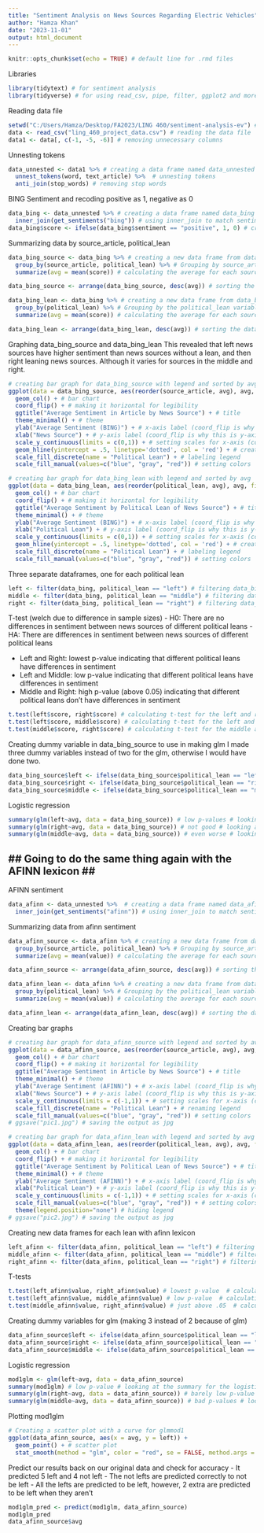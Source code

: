 ```yaml
---
title: "Sentiment Analysis on News Sources Regarding Electric Vehicles"
author: "Hamza Khan"
date: "2023-11-01"
output: html_document
---
```


```r
knitr::opts_chunk$set(echo = TRUE) # default line for .rmd files
```

Libraries
```r
library(tidytext) # for sentiment analysis
library(tidyverse) # for using read_csv, pipe, filter, ggplot2 and more
```

Reading data file
```r
setwd("C:/Users/Hamza/Desktop/FA2023/LING 460/sentiment-analysis-ev") # setting the working directory
data <- read_csv("ling_460_project_data.csv") # reading the data file
data1 <- data[, c(-1, -5, -6)] # removing unnecessary columns
```

Unnesting tokens
```r
data_unnested <- data1 %>% # creating a data frame named data_unnested from data1
  unnest_tokens(word, text_article) %>%  # unnesting tokens
  anti_join(stop_words) # removing stop words
```

BING Sentiment and recoding positive as 1, negative as 0
```r
data_bing <- data_unnested %>% # creating a data frame named data_bing from data_unnested
  inner_join(get_sentiments("bing")) # using inner_join to match sentiments from the bing lexicon
data_bing$score <- ifelse(data_bing$sentiment == "positive", 1, 0) # creating a new variable in the data frame which is the score variable regrades
```

Summarizing data by source_article, political_lean
```r
data_bing_source <- data_bing %>% # creating a new data frame from data_bing
  group_by(source_article, political_lean) %>% # Grouping by source_article and bringing in political_lean variable
  summarize(avg = mean(score)) # calculating the average for each source_article

data_bing_source <- arrange(data_bing_source, desc(avg)) # sorting the data frame descending by average

data_bing_lean <- data_bing %>% # creating a new data frame from data_bing
  group_by(political_lean) %>% # Grouping by the political_lean variable
  summarize(avg = mean(score)) # calculating the average for each source_article

data_bing_lean <- arrange(data_bing_lean, desc(avg)) # sorting the data frame descending by average
```

Graphing data_bing_source and data_bing_lean
  This revealed that left news sources have higher sentiment than news sources without a lean, and then right leaning news sources. Although it varies for sources in the middle and right.
```r
# creating bar graph for data_bing_source with legend and sorted by avg
ggplot(data = data_bing_source, aes(reorder(source_article, avg), avg, fill = political_lean)) +
  geom_col() + # bar chart
  coord_flip() + # making it horizontal for legibility
  ggtitle("Average Sentiment in Article by News Source") + # title
  theme_minimal() + # theme
  ylab("Average Sentiment (BING)") + # x-axis label (coord_flip is why this is x-axis)
  xlab("News Source") + # y-axis label (coord_flip is why this is y-axis)
  scale_y_continuous(limits = c(0,1)) + # setting scales for x-axis (coord flipped)
  geom_hline(yintercept = .5, linetype='dotted', col = 'red') + # creating a vertical line at the .5 mark (coord flipped)
  scale_fill_discrete(name = "Political Lean") + # labeling legend
  scale_fill_manual(values=c("blue", "gray", "red")) # setting colors

# creating bar graph for data_bing_lean with legend and sorted by avg
ggplot(data = data_bing_lean, aes(reorder(political_lean, avg), avg, fill = political_lean)) +
  geom_col() + # bar chart
  coord_flip() + # making it horizontal for legibility
  ggtitle("Average Sentiment by Political Lean of News Source") + # title
  theme_minimal() + # theme
  ylab("Average Sentiment (BING)") + # x-axis label (coord_flip is why this is x-axis)
  xlab("Political Lean") + # y-axis label (coord_flip is why this is y-axis)
  scale_y_continuous(limits = c(0,1)) + # setting scales for x-axis (coord flipped)
  geom_hline(yintercept = .5, linetype='dotted', col = 'red') + # creating a vertical line at the .5 mark (coord flipped)
  scale_fill_discrete(name = "Political Lean") + # labeling legend
  scale_fill_manual(values=c("blue", "gray", "red")) # setting colors
```

Three separate dataframes, one for each political lean
```r
left <- filter(data_bing, political_lean == "left") # filtering data_bing where political_lean is left
middle <- filter(data_bing, political_lean == "middle") # filtering data_bing where political_lean is middle
right <- filter(data_bing, political_lean == "right") # filtering data_bing where political_lean is right
```

T-test (welch due to difference in sample sizes)
  - H0: There are no differences in sentiment between news sources of different political leans
  - HA: There are differences in sentiment between news sources of different political leans
  
  - Left and Right: lowest p-value indicating that different political leans have differences in sentiment
  - Left and Middle: low p-value indicating that different political leans have differences in sentiment
  - Middle and Right: high p-value (above 0.05) indicating that different political leans don't have differences in sentiment
```r
t.test(left$score, right$score) # calculating t-test for the left and right columns
t.test(left$score, middle$score) # calculating t-test for the left and middle columns
t.test(middle$score, right$score) # calculating t-test for the middle and right columns
```

Creating dummy variable in data_bing_source to use in making glm
  I made three dummy variables instead of two for the glm, otherwise I would have done two.
```r
data_bing_source$left <- ifelse(data_bing_source$political_lean == "left", 1, 0) # creating a column in the data_bing_source data frame named left that is one if the political_lean is left and 0 otherwise
data_bing_source$right <- ifelse(data_bing_source$political_lean == "right", 1, 0) # creating a column in the data_bing_source data frame named right that is one if the political_lean is right and 0 otherwise
data_bing_source$middle <- ifelse(data_bing_source$political_lean == "middle", 1, 0) # creating a column in the data_bing_source data frame named middle that is one if the political_lean is middle and 0 otherwise
```

Logistic regression
```r
summary(glm(left~avg, data = data_bing_source)) # low p-values # looking at the summary for the logistic regression between left and avg variables
summary(glm(right~avg, data = data_bing_source)) # not good # looking at the summary for the logistic regression between right and avg variables
summary(glm(middle~avg, data = data_bing_source)) # even worse # looking at the summary for the logistic regression between middle and avg variables
```

###################################################################
## ## Going to do the same thing again with the AFINN lexicon ## ##
###################################################################

AFINN sentiment
```r
data_afinn <- data_unnested %>%  # creating a data frame named data_afinn from data_unnested
  inner_join(get_sentiments("afinn")) # using inner_join to match sentiments from the afinn lexicon
```

Summarizing data from afinn sentiment
```r
data_afinn_source <- data_afinn %>% # creating a new data frame from data_afinn
  group_by(source_article, political_lean) %>% # Grouping by source_article and bringing in political_lean variable
  summarize(avg = mean(value)) # calculating the average for each source_article

data_afinn_source <- arrange(data_afinn_source, desc(avg)) # sorting the data frame descending by average

data_afinn_lean <- data_afinn %>% # creating a new data frame from data_afinn
  group_by(political_lean) %>% # Grouping by the political_lean variable
  summarize(avg = mean(value)) # calculating the average for each source_article

data_afinn_lean <- arrange(data_afinn_lean, desc(avg)) # sorting the data frame descending by average
```

Creating bar graphs
```r
# creating bar graph for data_afinn_source with legend and sorted by avg
ggplot(data = data_afinn_source, aes(reorder(source_article, avg), avg, fill = political_lean)) +
  geom_col() + # bar chart
  coord_flip() + # making it horizontal for legibility
  ggtitle("Average Sentiment in Article by News Source") + # title
  theme_minimal() + # theme
  ylab("Average Sentiment (AFINN)") + # x-axis label (coord_flip is why this is x-axis)
  xlab("News Source") + # y-axis label (coord_flip is why this is y-axis)
  scale_y_continuous(limits = c(-1,1)) + # setting scales for x-axis (coord flipped)
  scale_fill_discrete(name = "Political Lean") + # renaming legend
  scale_fill_manual(values=c("blue", "gray", "red")) # setting colors
# ggsave("pic1.jpg") # saving the output as jpg

# creating bar graph for data_afinn_lean with legend and sorted by avg
ggplot(data = data_afinn_lean, aes(reorder(political_lean, avg), avg, fill = political_lean)) +
  geom_col() + # bar chart
  coord_flip() + # making it horizontal for legibility
  ggtitle("Average Sentiment by Political Lean of News Source") + # title
  theme_minimal() + # theme
  ylab("Average Sentiment (AFINN)") + # x-axis label (coord_flip is why this is x-axis)
  xlab("Political Lean") + # y-axis label (coord_flip is why this is y-axis)
  scale_y_continuous(limits = c(-1,1)) + # setting scales for x-axis (coord flipped)
  scale_fill_manual(values=c("blue", "gray", "red")) + # setting colors
  theme(legend.position="none") # hiding legend
# ggsave("pic2.jpg") # saving the output as jpg
```

Creating new data frames for each lean with afinn lexicon
```r
left_afinn <- filter(data_afinn, political_lean == "left") # filtering data_afinn where political_lean is left
middle_afinn <- filter(data_afinn, political_lean == "middle") # filtering data_afinn where political_lean is left
right_afinn <- filter(data_afinn, political_lean == "right") # filtering data_afinn where political_lean is left
```

T-tests
```r
t.test(left_afinn$value, right_afinn$value) # lowest p-value  # calculating t-test for the left and right columns
t.test(left_afinn$value, middle_afinn$value) # low p-value  # calculating t-test for the left and middle columns
t.test(middle_afinn$value, right_afinn$value) # just above .05  # calculating t-test for the middle and right columns
```

Creating dummy variables for glm (making 3 instead of 2 because of glm)
```r
data_afinn_source$left <- ifelse(data_afinn_source$political_lean == "left", 1, 0) # creating a column in the data_afinn_source data frame named left that is one if the political_lean is left and 0 otherwise
data_afinn_source$right <- ifelse(data_afinn_source$political_lean == "right", 1, 0) # creating a column in the data_afinn_source data frame named right that is one if the political_lean is right and 0 otherwise
data_afinn_source$middle <- ifelse(data_afinn_source$political_lean == "middle", 1, 0) # creating a column in the data_afinn_source data frame named middle that is one if the political_lean is middle and 0 otherwise
```

Logistic regression
```r
mod1glm <- glm(left~avg, data = data_afinn_source)
summary(mod1glm) # low p-value # looking at the summary for the logistic regression between left and avg variables
summary(glm(right~avg, data = data_afinn_source)) # barely low p-value # looking at the summary for the logistic regression between right and avg variables
summary(glm(middle~avg, data = data_afinn_source)) # bad p-values # looking at the summary for the logistic regression between middle and avg variables
```

Plotting mod1glm
```r
# Creating a scatter plot with a curve for glmmod1
ggplot(data_afinn_source, aes(x = avg, y = left)) + 
  geom_point() + # scatter plot
  stat_smooth(method = "glm", color = "red", se = FALSE, method.args = list(family = binomial)) #curve
```

Predict our results back on our original data and check for accuracy
  - It predicted 5 left and 4 not left
  - The not lefts are predicted correctly to not be left
  - All the lefts are predicted to be left, however, 2 extra are predicted to be left when they aren't
```r
mod1glm_pred <- predict(mod1glm, data_afinn_source)
mod1glm_pred
data_afinn_source$avg
```

